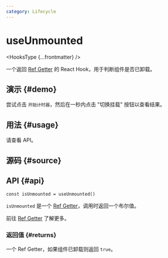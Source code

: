 ```yaml
---
category: Lifecycle
---
```


# useUnmounted


<HooksType {...frontmatter} />

一个返回 [Ref Getter](/docs/features/ref-getter) 的 React Hook，用于判断组件是否已卸载。

## 演示 \{#demo}

尝试点击 `开始计时器`，然后在一秒内点击 "切换挂载" 按钮以查看结果。


<App />

## 用法 \{#usage}

请查看 API。

## 源码 \{#source}


<Source />

## API \{#api}

```tsx
const isUnmounted = useUnmounted()
```

`isUnmounted` 是一个 [Ref Getter](/docs/features/ref-getter)，调用时返回一个布尔值。

前往 [Ref Getter](/docs/features/ref-getter) 了解更多。

### 返回值 \{#returns}

一个 Ref Getter，如果组件已卸载则返回 `true`。
